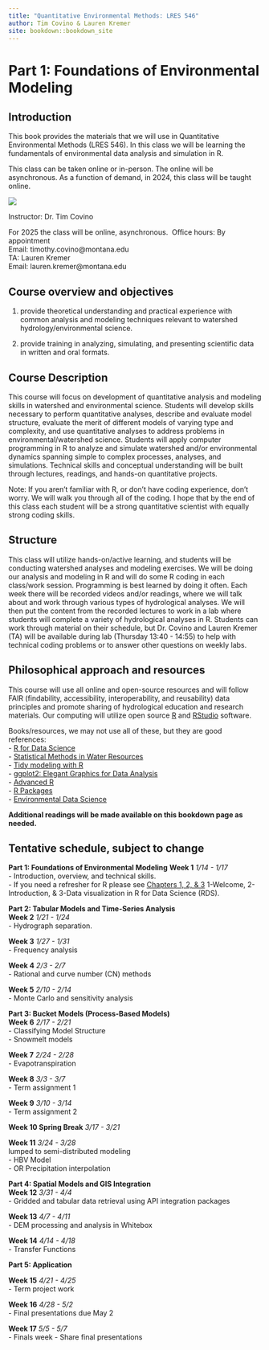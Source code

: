```yaml
--- 
title: "Quantitative Environmental Methods: LRES 546"
author: Tim Covino & Lauren Kremer
site: bookdown::bookdown_site
---
```

# Part 1: Foundations of Environmental Modeling
## Introduction

This book provides the materials that we will use in Quantitative Environmental Methods (LRES 546). In this class we will be learning the fundamentals of environmental data analysis and simulation in R. 

This class can be taken online or in-person. The online will be asynchronous. As a function of demand, in 2024, this class will be taught online.

![](images/east_river.png)

Instructor: Dr. Tim Covino\

For 2025 the class will be online, asynchronous.\ 
Office hours: By appointment\
Email: timothy.covino@montana.edu\
TA: Lauren Kremer\
Email: lauren.kremer@montana.edu\

## Course overview and objectives 

(1) provide theoretical understanding and practical experience with common analysis and modeling techniques relevant to watershed hydrology/environmental science. 

(2) provide training in analyzing, simulating, and presenting scientific data in written and oral formats.

## Course Description 

This course will focus on development of quantitative analysis and modeling skills in watershed and environmental science. Students will develop skills necessary to perform quantitative analyses, describe and evaluate model structure, evaluate the merit of different models of varying type and complexity, and use quantitative analyses to address problems in environmental/watershed science. Students will apply computer programming in R to analyze and simulate watershed and/or environmental dynamics spanning simple to complex processes, analyses, and simulations. Technical skills and conceptual understanding will be built through lectures, readings, and hands-on quantitative projects.

Note: If you aren't familiar with R, or don't have coding experience, don't worry. We will walk you through all of the coding. I hope that by the end of this class each student will be a strong quantitative scientist with equally strong coding skills. 

## Structure

This class will utilize hands-on/active learning, and students will be conducting watershed analyses and modeling exercises. We will be doing our analysis and modeling in R and will do some R coding in each class/work session. Programming is best learned by doing it often. Each week there will be recorded videos and/or readings, where we will talk about and work through various types of hydrological analyses. We will then put the content from the recorded lectures to work in a lab where students will complete a variety of hydrological analyses in R. Students can work through material on their schedule, but Dr. Covino and Lauren Kremer (TA) will be available during lab (Thursday 13:40 - 14:55) to help with technical coding problems or to answer other questions on weekly labs. 

## Philosophical approach and resources

This course will use all online and open-source resources and will follow FAIR (findability, accessibility, interoperability, and reusability) data principles and promote sharing of hydrological education and research materials. Our computing will utilize open source [R](https://cran.rstudio.com/){target="_blank"} and [RStudio](https://posit.co/download/rstudio-desktop/){target="_blank"} software. 

Books/resources, we may not use all of these, but they are good references:<br> 
- [R for Data Science](https://r4ds.hadley.nz/){target="_blank"}\
- [Statistical Methods in Water Resources](https://pubs.usgs.gov/tm/04/a03/tm4a3.pdf){target="_blank"}<br>
- [Tidy modeling with R](https://www.tmwr.org/#hello-world){target="_blank"}\
- [ggplot2: Elegant Graphics for Data Analysis](https://ggplot2-book.org/){target="_blank"}\
- [Advanced R](https://adv-r.hadley.nz/){target="_blank"}\
- [R Packages](https://r-pkgs.org/){target="_blank"}<br>
- [Environmental Data Science](https://bookdown.org/igisc/EnvDataSci/){target="_blank"}

**Additional readings will be made available on this bookdown page as needed.**
 
## Tentative schedule, subject to change
**Part 1: Foundations of Environmental Modeling**
**Week 1** *1/14 - 1/17* <br> 
- Introduction, overview, and technical skills.\
- If you need a refresher for R please see [Chapters 1, 2, & 3](https://r4ds.hadley.nz/data-visualize){target="_blank"} 1-Welcome, 2-Introduction, & 3-Data visualization in R for Data Science (RDS).

**Part 2: Tabular Models and Time-Series Analysis**<br>
**Week 2** *1/21 - 1/24* <br>
- Hydrograph separation. <br>

**Week 3** *1/27 - 1/31* <br>
- Frequency analysis <br>
  
**Week 4** *2/3 - 2/7* <br>
- Rational and curve number (CN) methods <br>

**Week 5** *2/10 - 2/14* <br>
- Monte Carlo and sensitivity analysis<br>
 
**Part 3: Bucket Models (Process-Based Models)**<br>
**Week 6** *2/17 - 2/21* <br>
- Classifying Model Structure<br>
- Snowmelt models <br>

**Week 7** *2/24 - 2/28* <br>
- Evapotranspiration<br>

**Week 8** *3/3 - 3/7* <br>
- Term assignment 1 <br>

**Week 9** *3/10 - 3/14* <br>
- Term assignment 2 <br>

**Week 10 Spring Break**  *3/17 - 3/21* <br>

**Week 11**  *3/24 - 3/28* <br>
lumped to semi-distributed modeling<br>
- HBV Model  <br>
- OR Precipitation interpolation <br>

**Part 4: Spatial Models and GIS Integration**<br>
**Week 12** *3/31 - 4/4* <br>
- Gridded and tabular data retrieval using API integration packages<br>

**Week 13** *4/7 - 4/11* <br>
- DEM processing and analysis in Whitebox <br>

**Week 14** *4/14 - 4/18* <br>
- Transfer Functions <br>

**Part 5: Application** <br>

**Week 15** *4/21 - 4/25* <br>
- Term project work <br>

**Week 16** *4/28 - 5/2* <br>
- Final presentations due May 2 <br>

**Week 17** *5/5 - 5/7* <br>
- Finals week - Share final presentations 





